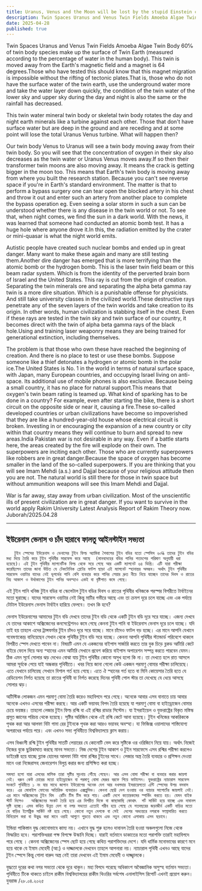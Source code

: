 ```yaml
---
title: Uranus, Venus and the Moon will be lost by the stupid Einstein civilization
description: Twin Spaces Uranus and Venus Twin Fields Amoeba Algae Twin Body 60℅ of twin body species make up the surface of Twin Earth (measured according to the percentage of water in the human body). This twin is moved away from the Earth's magnetic field and a magnet is 64 degrees.
date: 2025-04-28
published: true
---
```


Twin Spaces Uranus and Venus Twin Fields Amoeba Algae Twin Body 60℅ of twin body species make up the surface of Twin Earth (measured according to the percentage of water in the human body). This twin is moved away from the Earth's magnetic field and a magnet is 64 degrees.Those who have tested this should know that this magnet migration is impossible without the rifting of tectonic plates.That is, those who do not have the surface water of the twin earth, use the underground water more and take the water layer down quickly, the condition of the twin water of the lower sky and upper sky during the day and night is also the same or the rainfall has decreased.

This twin water mineral twin body or skeletal twin body rotates the day and night earth minerals like a turbine against each other. Those that don't have surface water but are deep in the ground and are receding and at some point will lose the total Uranus Venus turbine.
What will happen then?

Our twin body Venus to Uranus will see a twin body moving away from their twin body. So you will see that the concentration of oxygen in their sky also decreases as the twin water or Uranus Venus moves away.If so then their transformer twin moons are also moving away. It means the crack is getting bigger in the moon too. This means that Earth's twin body is moving away from where you built the research station.
Because you can't see reverse space if you're in Earth's standard environment.
The matter is that to perform a bypass surgery one can tear open the blocked artery in his chest and throw it out and enter such an artery from another place to complete the bypass operation eg.
Even seeing a solar storm in such a sun can be understood whether there is any disease in the twin world or not. To see that, when night comes, we find the sun in a dark world. With the news, it was learned that someone had conducted an atomic bomb test. It has a huge hole where anyone drove it.In this, the radiation emitted by the crater or mini-quasar is what the night world emits.

Autistic people have created such nuclear bombs and ended up in great danger. Many want to make these again and many are still testing them.Another dire danger has emerged that is more terrifying than the atomic bomb or the hydrogen bomb. This is the laser twin field beam or this beam radar system.  Which is from the identity of the perverted brain born of Israel and the United States. This ray is cut from the origin of creation.
Separating the twin minerals ore and separating the alpha beta gamma ray twin is a more dire situation. Which is a punishable offense for physicists. And still take university classes in the civilized world.These destructive rays penetrate any of the seven layers of the twin worlds and take creation to its origin. In other words, human civilization is stabbing itself in the chest. Even if these rays are tested in the twin sky and twin surface of our country, it becomes direct with the twin of alpha beta gamma rays of the black hole.Using and training laser weaponry means they are being trained for generational extinction, including themselves.    

The problem is that those who own these have reached the beginning of creation. And there is no place to test or use these bombs. Suppose someone like a thief detonates a hydrogen or atomic bomb in the polar ice.The United States is No. 1 in the world in terms of natural surface space, with Japan, many European countries, and occupying Israel living on anti-space. Its additional use of mobile phones is also exclusive. Because being a small country, it has no place for natural support.This means that oxygen's twin beam rating is teamed up. What kind of sparking has to be done in a country? For example, even after starting the bike, there is a short circuit on the opposite side or near it, causing a fire.These so-called developed countries or urban civilizations have become so impoverished that they are like a hundred-year-old house whose electrical circuit is broken. Investing in or encouraging the expansion of a new country or city within that country means they will continue to burn and spread to new areas.India Pakistan war is not desirable in any way. Even if a battle starts here, the areas created by the fire will explode on their own.  The superpowers are inciting each other. Those who are currently superpowers like robbers are in great danger.Because the space of oxygen has become smaller in the land of the so-called superpowers. If you are thinking that you will see Imam Mehdi (a.s.) and Dajjal because of your religious attitude then you are not. The natural world is still there for those in twin space but without ammunition weapons will see this Imam Mehdi and Dajjal.

War is far away, stay away from urban civilization. Most of the unscientific ills of present civilization are in great danger.
If you want to survive in the world apply Rakim University Latest Analysis Report of Rakim Theory now.
Juborah/2025.04.28

---

## ইউরেনাস ভেনাস ও চাঁদ হারাবে ফালতু আইনস্টাইন সভ‍্যতা

       টুইন স্পেসের ইউরেনাস ও ভেনাসের টুইন ফিল্ড অ‍্যামিবা শৈবালের টুইন বডির যতো স্পেসিস ৬০℅ তাদের টুইন বডির মধ‍্য দিয়ে তৈরি করে টুইন পৃথিবীর সারফেস করে আছে  (মানবদেহের বডির পানির শতাংশের পরিমাণ অনুযায়ী ধরা হয়েছে)। এই টুইন পৃথিবীর ম‍্যাগনেটিক ফিল্ড থেকে সরে গেছে আর একটি ম‍্যাগনেট ৬৪ ডিগ্রি। এটি যারা পরীক্ষা করেছিলেন তাদের জানা উচিত যে টেকটোনিক প্লেটের ফাটল ছাড়া এই ম‍্যাগনেট স্হানান্তর অসম্ভব। অর্থাৎ টুইন পৃথিবীর সারফেস ওয়াটার যাদের নেই ভূগর্ভের পানি বেশি ব‍্যবহার করে পানির লেয়ার দ্রুত নীচে নিয়ে যাচ্ছেন তাদের দিবস ও রাতের নিম্ন আকাশ ও উর্ধাকাশের টুইন পানির অবস্হাও একই বা বৃষ্টিপাত কমে গেছে।

এই টুইন পানি খনিজ টুইন বডির বা স্কেলেটাল টুইন বডির দিবস ও রাতের পৃথিবীর খনিজকে পরস্পর বিপরীতে টার্বাইনের মতো ঘুরাচ্ছে। যাদের সারফেস ওয়াটার নেই কিন্তু মাটির গভীরে আছে এবং তা ক্রমশ দূরে চলে যাচ্ছে এবং এক পর্যায়ে টোটাল ইউরেনাস ভেনাস টার্বাইন হারিয়ে ফেলবে।
তখন কি হবে?

ভেনাস ইউরেনাসের আমাদের টুইন বডি দেখবে তাদের টুইন বডি থেকে একটি টুইন বডি দূরে সরে যাচ্ছে। এজন‍্য দেখবে যে তাদের আকাশে অক্সিজেনের কনসেন্ট্রেশনও কমে গেছে কেননা টুইন পানি বা ইউরেনাস ভেনাস দূরে চলে যাচ্ছে।
যদি তাই হয় তাহলে এদের ট্রান্সফর্মার টুইন চাঁদও দূরে সরে যাচ্ছে। মানে চাঁদেও ফাটল বড় হচ্ছে। এর মানে আপনি যেখানে গবেষণাকেন্দ্র বানিয়েছেন সেখান থেকে পৃথিবীর টুইন বডি সরে যাচ্ছে।
কেননা আপনি পৃথিবীর স্ট‍্যান্ডার্ড পরিবেশে থাকলে বিপরীত স্পেস দেখতে পাবেন না।
বিষয়টি এমন যে একজনের বাইপাস সার্জারি করতে তার বুক চিড়ে ব্লকড আর্টারি কেটে বাইরে  ফেলে দিয়ে অন‍্য স্হানের এমন আর্টারি সেখানে প্রবেশ করিয়ে বাইপাস অপারেশন সম্পন্ন করতে পারবেন যেমন। ঠিক এমন সূর্যে সোলার ঝড় দেখেও বোঝা যায় টুইন পৃথিবীর কোনো অসুখ হলো কি না। তা দেখতে হলে রাত আসলে আমরা সূর্যকে পেয়ে যাই অন্ধকার পৃথিবীতে। খবর নিয়ে জানা গেলো কেউ একজন পরমাণু বোমার পরীক্ষা চালিয়েছে। এতে যেখানে চালিয়েছ সেখানে বিশাল গর্ত হয়ে গেছে। এতে ঐ স্হানের গর্ত হতে বা মিনি কোয়েসার তৈরি হতে যে রেডিয়েশন নির্গত হয়েছে তা রাতের পৃথিবী যা নির্গত করেছে দিনের পৃথিবী পোল স্টার তা দেখেছে যে ধেয়ে আসছে সোলার ঝড়।

অটিস্টিক লোকজন এমন পরমাণু বোমা তৈরি করেও মহাবিপদে পরে গেছে। অনেকে আবার এসব বানাতে চায় আবার অনেকে এখনও এসবের পরীক্ষা করছে।  আর একটি ভয়াবহ বিপদ তৈরি হয়েছে যা পরমাণু বোমা বা হাইড্রোজেন বোমার চেয়ে ভয়ঙ্কর। তাহলো লেজার টুইন ফিল্ড রশ্মি বা এই রশ্মির রাডার সিস্টেম।  যা ইসরাইয়েল ও যুক্তরাষ্ট্রের বিকৃত মস্তিস্ক প্রসূত জ্ঞানের পরিচয় থেকে হয়েছে। সৃষ্টির অরিজিন থেকে এই রশ্মি কেটে আনা হয়েছে। টুইন খনিজের আকরিককে পৃথক করা আর আলফা বিটা গামা রের টুইনকে পৃথক করা আরও ভয়াবহ অবস্হা। যা ফিজিক্স ওয়ালাদের শাস্তিযোগ‍্য অপরাধের পর্যায়ে পরে। এবং এখনও সভ‍্য পৃথিবীতে বিশ্ববিদ্যালয়ে ক্লাস করায়।

এসব বিধ্বংসী রশ্মি  টুইন পৃথিবীর সাতটি লেয়ারের যে কোনোটি ভেদ করে সৃষ্টিকে ওর ওরিজিনে নিয়ে যায়। অর্থাৎ নিজেই নিজের বুকে ছুরিকাঘাত করছে মানব সভ‍্যতা। নিজ দেশের টুইন আকাশ ও  টুইন সারফেসে এসব রশ্মির পরীক্ষা করলেও ডাইরেক্ট হয়ে যাচ্ছে ব্ল‍্যাক হোলের আলফা বিটা গামা রশ্মির টুইনের সাথে।
লেজার অস্ত্র তৈরি ব‍্যবহার ও প্রশিক্ষন দেওয়া মানে ওরা নিজেরাসহ জেনারেশন বিলুপ্ত করার জন‍্য প্রশিক্ষিত করা হচ্ছে।

    সমস‍্যা হলো যারা এসবের মালিক তারা সৃষ্টির সূচনায় পৌঁছে গেছেন। আর এসব বোমা পরীক্ষা বা ব‍্যবহার করার জায়গা নেই। ধরুন কেউ চোরের মতো হাইড্রোজেন বা পরমাণু বোমা মেরুর বরফে গিয়ে ফাটালেন। যুক্তরাষ্ট্রের ন‍্যাচারাল সারফেস সংকটে পৃথিবীতে ১ নং যার সাথে জাপান ইউরোপের অনেক দেশ আর দখলদার ইসরায়েলতো এন্টি স্পেসের উপর বসবাস করে। এর মোবাইল ফোনের অতিরিক্ত ব‍্যবহারও এক্সপ্লুসিভ। কেননা ছোট্ট দেশ হওয়ায় ওর ন‍্যাচার সাপোর্টের জায়গাই নেই। এর মানে অক্সিজেনের টুইন বিম  রেটিং টিম টিম করে পায়। একটি দেশে কতোরকমের স্পার্কিং করতে হয়। যেমন বাইক স্টার্ট দিলেও   অক্সিজেনের সংকট তৈরি হয়ে এর বিপরীত দিকে বা কাছাকাছি কোথাৎ  শর্ট সার্কিট হয়ে যাচ্ছে এবং দাবানল সৃষ্টি হচ্ছে। এসব কথিত উন্নত দেশ বা নগর সভ‍্যতা এতোই গরীব হয়ে গেছে যে শতবছরের জড়াজীর্ন একটি বাড়ির মতো যে বাড়ির ইলেক্ট্রিক সার্কিট নষ্ট হয়ে গেছে। কোনো নতুন দেশকে বা সেই  দেশের অভ‍্যন্তরে নগরকে সম্প্রসারিত করতে বিনিয়োগ করা বা উদ্ভুদ্ধ করা মানে ওরাই আগুণে পুড়তে থাকবে এবং নতুন কোনো এলাকায় এসব ছড়াবে।

ইন্ডিয়া পাকিস্তান যুদ্ধ কোনোভাবে কাম‍্য নয়। এখানে যুদ্ধ শুরু হলেও দাবানল তৈরি হওয়া অঞ্চলগুলো নিজে থেকে বিস্ফরিত হবে।  পরাশক্তিধররা পক্ষ বিপক্ষে উস্কানি দিচ্ছে। যারাই বর্তমানে ডাকাতের মতো পরাশক্তি তারাই মহাবিপদে পরে গেছে । কেননা অক্সিজেনের স্পেস ছোট হয়ে গেছে কথিত পরাশক্তিদের দেশে। যদি ধার্মিক মনোভাবের কারণে মনে হয়ে থাকে যে ইমাম মেহেদী (আ:) ও দাজ্জালকে দেখবেন তাহলে আপনারা নয়। ন‍্যাচারাল পৃথিবী এখনও আছে যাদের টুইন স্পেসে কিন্তু গোলা বারুদ অস্ত্র নেই তারা দেখবেন এই ইমাম মেহেদী ও দাজ্জ্বালকে।

যুদ্ধতো দূরের কথা নগর সভ‍্যতা থেকে দূরে থাকুন। মহা বিপদে পরেছে অধিকাংশ অবৈজ্ঞানিক অসুস্হ বর্তমান সভ‍্যতা। 
পৃথিবীতে টিকে থাকতে চাইলে রাকীম বিশ্ববিদ্যালয়ের রাকীম থিওরির সর্বশেষ এনালাইসিস রিপোর্ট এখনই প্রয়োগ করুন।
যুবরাজ /২৮.০৪.২০২৫
